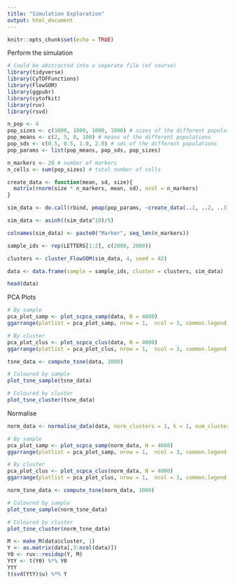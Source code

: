 ```yaml
---
title: "Simulation Exploration"
output: html_document
---
```


```r
knitr::opts_chunk$set(echo = TRUE)
```

Perform the simulation

```r
# Could be abstracted into a seperate file (of course)
library(tidyverse)
library(CyTOFFunctions)
library(FlowSOM)
library(ggpubr)
library(cytofkit)
library(ruv)
library(rsvd)

n_pop <- 4
pop_sizes <- c(1000, 1000, 1000, 1000) # sizes of the different populations
pop_means <- c(2, 5, 8, 100) # means of the different populations
pop_sds <- c(0.5, 0.5, 1.0, 2.0) # sds of the different populations
pop_params <- list(pop_means, pop_sds, pop_sizes)

n_markers <- 20 # number of markers
n_cells <- sum(pop_sizes) # total number of cells

create_data <- function(mean, sd, size){
  matrix(rnorm(size * n_markers, mean, sd), ncol = n_markers)
}

sim_data <- do.call(rbind, pmap(pop_params, ~create_data(..1, ..2, ..3)))

sim_data <- asinh((sim_data^10)/5)

colnames(sim_data) <- paste0("Marker", seq_len(n_markers))

sample_ids <- rep(LETTERS[1:2], c(2000, 2000))

clusters <- cluster_FlowSOM(sim_data, 4, seed = 42)

data <- data.frame(sample = sample_ids, cluster = clusters, sim_data)

head(data)
```

PCA Plots

```r
# By sample
pca_plot_samp <- plot_scpca_samp(data, N = 4000)
ggarrange(plotlist = pca_plot_samp, nrow = 1,  ncol = 3, common.legend = TRUE)

# By cluster
pca_plot_clus <- plot_scpca_clus(data, N = 4000)
ggarrange(plotlist = pca_plot_clus, nrow = 1,  ncol = 3, common.legend = TRUE)
```

```r
tsne_data <- compute_tsne(data, 1000)

# Coloured by sample 
plot_tsne_sample(tsne_data)

# Coloured by cluster
plot_tsne_cluster(tsne_data)
```

Normalise

```r
norm_data <- normalise_data(data, norm_clusters = 1, k = 1, num_clusters = 4)
```

```r
# By sample
pca_plot_samp <- plot_scpca_samp(norm_data, N = 4000)
ggarrange(plotlist = pca_plot_samp, nrow = 1,  ncol = 3, common.legend = TRUE)

# By cluster
pca_plot_clus <- plot_scpca_clus(norm_data, N = 4000)
ggarrange(plotlist = pca_plot_clus, nrow = 1,  ncol = 3, common.legend = TRUE)
```

```r
norm_tsne_data <- compute_tsne(norm_data, 1000)

# Coloured by sample 
plot_tsne_sample(norm_tsne_data)

# Coloured by cluster
plot_tsne_cluster(norm_tsne_data)
```

```r
M <- make_M(data$cluster, 1)
Y <- as.matrix(data[,3:ncol(data)])
Y0 <- ruv::residop(Y, M)
YtY <- t(Y0) %*% Y0
YtY
t(svd(YtY)$u) %*% Y
```






